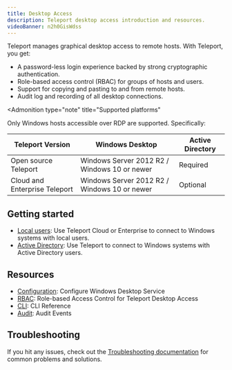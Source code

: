 ```yaml
---
title: Desktop Access
description: Teleport desktop access introduction and resources.
videoBanner: n2h0GisWdss
---
```


Teleport manages graphical desktop access to remote hosts. With Teleport, you
get:

- A password-less login experience backed by strong cryptographic
  authentication.
- Role-based access control (RBAC) for groups of hosts and users.
- Support for copying and pasting to and from remote hosts.
- Audit log and recording of all desktop connections.

<Admonition
  type="note"
  title="Supported platforms"
>
  Only Windows hosts accessible over RDP are supported. Specifically:

| Teleport Version              | Windows Desktop                                           | Active Directory |
|-------------------------------|-----------------------------------------------------------|------------------|
| Open source Teleport          | Windows Server 2012 R2 / Windows 10 or newer              | Required         |
| Cloud and Enterprise Teleport | Windows Server 2012 R2 / Windows 10 or newer              | Optional         |

</Admonition>

## Getting started

- [Local users](./getting-started.mdx): Use Teleport Cloud or Enterprise to connect to Windows systems with local users.
- [Active Directory](./active-directory.mdx): Use Teleport to connect to Windows systems with Active Directory users.

## Resources

- [Configuration](./reference/configuration.mdx): Configure Windows Desktop Service
- [RBAC](./rbac.mdx): Role-based Access Control for Teleport Desktop Access
- [CLI](./reference/cli.mdx): CLI Reference
- [Audit](./reference/audit.mdx): Audit Events

## Troubleshooting

If you hit any issues, check out the [Troubleshooting documentation](./troubleshooting.mdx)
for common problems and solutions.
